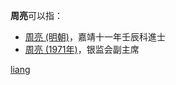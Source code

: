 '''周亮'''可以指：
* [[周亮_(明朝)|周亮 (明朝)]]，嘉靖十一年壬辰科進士
* [[周亮_(1971年)|周亮 (1971年)]]，银监会副主席

{{disambig}}

[[Category:二字周姓人名消歧义|liang]]